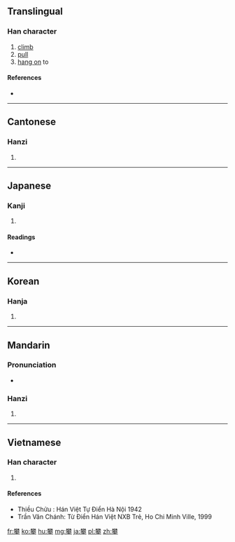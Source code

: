 ==Translingual==

===Han character===
{{Han char|rn=64|rad=手|as=15|sn=19|four=4450<sub>2</sub>|canj=木木大手 (DDKQ)|ids=⿱[[樊]][[手]]}}

# [[climb]]
# [[pull]]
# [[hang on]] to

====References====
* {{Han ref|kx=0461.340|dkj=12926|dj=0811.030|hdz=31978.040|uh=6500|ud=25856|bh=C36B|bd=50027}}

----

==Cantonese==

===Hanzi===
{{yue-hanzi|jyut=[[paan1]]|y=paan1}}

# {{defn|lang=yue|sort=手15}}

----

==Japanese==

===Kanji===
{{ja-kanji|grade=|rs=手15}}

# {{defn|lang=ja|sort=手15}}

====Readings====
* {{ja-readings|on=[[はん]] (han) [[へん]] (hen)|kun=[[よじる]] (yojiru)　[[そる]] (soru) [[そらす]] (sorasu)}}

----

==Korean==

===Hanja===
{{ko-hanja|hangeul=반|eumhun=|rv=ban|mr=pan|y=pan}}

# {{defn|lang=ko|sort=手15}}

----

==Mandarin==

===Pronunciation===
* {{audio|Zh-pan.ogg|Audio|lang=cmn}}

===Hanzi===
{{cmn-hanzi|pin=[[pān]] ([[pan1]]), [[léi]] ([[lei2]])|wg=p'an<sup>1</sup>, lei<sup>2</sup>}}

# {{defn|lang=cmn|sort=手15}}

----

==Vietnamese==

===Han character===
{{vi-hantu|phan, phàn|rs=手15}}

# {{defn|lang=vi|sort=手15}}

====References====
* Thiều Chửu : Hán Việt Tự Điển  Hà Nội 1942
* Trần Văn Chánh: Từ Điển Hán Việt NXB Trẻ, Ho Chi Minh Ville, 1999

[[fr:攀]]
[[ko:攀]]
[[hu:攀]]
[[mg:攀]]
[[ja:攀]]
[[pl:攀]]
[[zh:攀]]